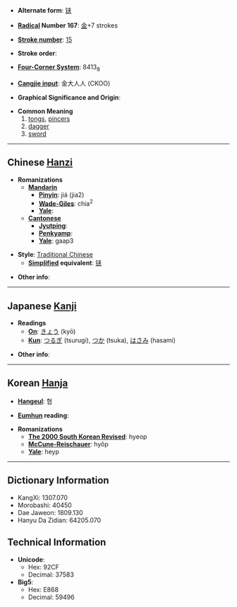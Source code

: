 * '''Alternate form''': [[铗]]

* '''[[Wiktionary:Chinese radical index| Radical]] Number 167''': [[Wiktionary:Chinese radical index 金|金]]+7 strokes

* '''[[Wiktionary:Chinese total strokes index|Stroke number]]''': [[Wiktionary:Chinese total strokes index 15|15]]

* '''Stroke order''': 

* '''[[Wiktionary:Chinese four corner index|Four-Corner System]]''': 8413<sub>8</sub>

* '''[[Wiktionary:Chinese Cangjie index|Cangjie input]]''': 金大人人 (CKOO)

* '''Graphical Significance and Origin''': 

* '''Common Meaning'''
*#[[tongs]], [[pincers]]
*# [[dagger]]
*# [[sword]]

----

== Chinese [[Hanzi]] ==

* '''Romanizations'''
** '''[[Mandarin]]'''
*** '''[[Pinyin]]''': jiá (jia2)
*** '''[[Wade-Giles]]''': chia<sup>2</sup>
*** '''[[Yale]]''': 
** '''[[Cantonese]]'''
*** '''[[Jyutping]]''':
*** '''[[Penkyamp]]''': 
*** '''[[Yale]]''': gaap3

* '''Style''': [[Traditional Chinese]] 
** '''[[Simplified Chinese|Simplified]] equivalent''': [[铗]]

* '''Other info''': 

----

== Japanese [[Kanji]] ==

* '''Readings'''
** '''[[On]]''': [[きょう]] (kyō)
** '''[[Kun]]''': [[つるぎ]] (tsurugi), [[つか]] (tsuka), [[はさみ]] (hasami)

* '''Other info''':  

----

== Korean [[Hanja]] ==

* '''[[Hangeul]]''': 협

* '''[[Eumhun]] reading''': 

* '''Romanizations'''
** '''[[The 2000 South Korean Revised Romanization|The 2000 South Korean Revised]]''': hyeop
** '''[[McCune-Reischauer]]''': hyŏp
** '''[[Yale]]''': heyp

----

== Dictionary Information ==

* KangXi: 1307.070
* Morobashi: 40450
* Dae Jaweon: 1809.130
* Hanyu Da Zidian: 64205.070

== Technical Information ==

* '''Unicode''':
** Hex: 92CF
** Decimal: 37583
* '''Big5''':
** Hex: E868
** Decimal: 59496